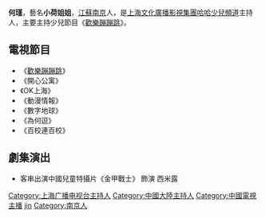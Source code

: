 {{otheruse|何瑾 (消歧义)}}
{{notability unreferenced|time=2010-08-18T02:42:19+00:00}}
{{BLP unsourced|time=2021-08-13T01:28:09+00:00}}
{{藝人
| 姓名 = 何瑾  
| 類型 = 節目主持
| 圖片 = 
| 圖片尺寸 = 
| 圖片簡介 = 
| 原名 = 
| 外文名 = 
| 外文 = 
| 羅馬拼音 = He Jin
| 英文名 = 
| 綽號 = 
| 其他藝名 = 小荷姐姐
| 國籍 = {{PRC}}
| 民族 = [[汉族|汉族]]
| 籍貫 = 
| 出生日期 = 
| 出生地點 = {{CHN}}[[江蘇省|江蘇省]][[南京市|南京市]]
| 逝世日期 =  
| 逝世地點 = 
| 職業 = 主持人
| 語言 = [[普通話|國語]]、[[吳語|吳語]]、[[南京話|南京話]]
| 教育程度 = [[上海戲劇學院|上海戲劇學院]]
| 宗教信仰 = 
| 配偶 =
| 音樂類型 = 
| 演奏樂器 = 
| 出身地 = 
| 出道作 = 
| 出道日期 = 
| 代表作 = 
| 活躍年代 = 
| 唱片公司 = 
| 經紀公司 = 
| 網站 = 
| 相關團體 = 
| 獎項 =  
| IMDb = 
}}

'''何瑾'''，藝名'''小荷姐姐'''，[[江蘇|江蘇]][[南京|南京]]人，是[[上海文化廣播影視集團|上海文化廣播影視集團]][[哈哈少兒頻道|哈哈少兒頻道]]主持人，主要主持少兒節目《[[歡樂蹦蹦跳|歡樂蹦蹦跳]]》。

== 電視節目 ==
*《[[歡樂蹦蹦跳|歡樂蹦蹦跳]]》
*《開心公寓》
*《OK上海》
*《動漫情報》
*《數字地球》
*《為何逗》
*《百校連百校》

== 劇集演出 ==
*客串出演中國兒童特攝片《金甲戰士》 飾演 西米露

{{DEFAULTSORT:he jin}}
[[Category:上海广播电视台主持人|Category:上海广播电视台主持人]]
[[Category:中國大陸主持人|Category:中國大陸主持人]]
[[Category:中國電視主播|Category:中國電視主播]]
[[Category:何姓|jin]]
[[Category:南京人|Category:南京人]]
{{china-bio-stub}}